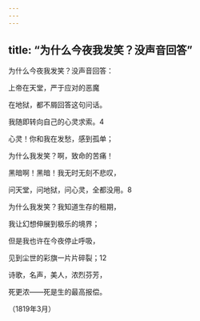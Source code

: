 ```yaml
---
---
---
```

title: “为什么今夜我发笑？没声音回答”
---




为什么今夜我发笑？没声音回答：

上帝在天堂，严于应对的恶魔

在地狱，都不屑回答这句问话。

我随即转向自己的心灵求索。4





心灵！你和我在发愁，感到孤单；

为什么我发笑？啊，致命的苦痛！

黑暗啊！黑暗！我无时无刻不悲叹，

问天堂，问地狱，问心灵，全都没用。8





为什么我发笑？我知道生存的租期，

我让幻想伸展到极乐的境界；

但是我也许在今夜停止呼吸，

见到尘世的彩旗一片片碎裂；12





诗歌，名声，美人，浓烈芬芳，

死更浓——死是生的最高报偿。

（1819年3月）